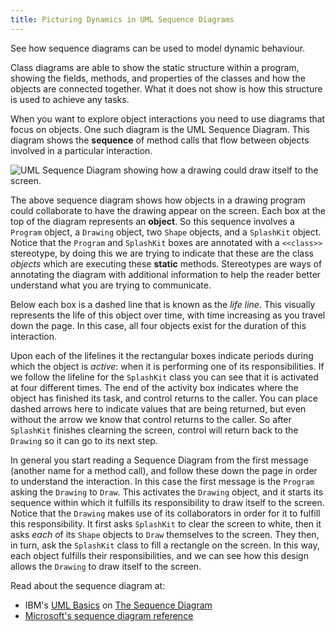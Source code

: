 ```yaml
---
title: Picturing Dynamics in UML Sequence Diagrams
---
```


See how sequence diagrams can be used to model dynamic behaviour.

Class diagrams are able to show the static structure within a program, showing the fields, methods, and properties of the classes and how the objects are connected together. What it does not show is how this structure is used to achieve any tasks.

When you want to explore object interactions you need to use diagrams that focus on objects. One such diagram is the UML Sequence Diagram. This diagram shows the **sequence** of method calls that flow between objects involved in a particular interaction.

![UML Sequence Diagram showing how a drawing could draw itself to the screen.](./images/DrawingSequence.png)

The above sequence diagram shows how objects in a drawing program could collaborate to have the drawing appear on the screen. Each box at the top of the diagram represents an **object**. So this sequence involves a `Program` object, a `Drawing` object, two `Shape` objects, and a `SplashKit` object. Notice that the `Program` and `SplashKit` boxes are annotated with a `<<class>>` stereotype, by doing this we are trying to indicate that these are the class _objects_ which are executing these **static** methods. Stereotypes are ways of annotating the diagram with additional information to help the reader better understand what you are trying to communicate.

Below each box is a dashed line that is known as the _life line_. This visually represents the life of this object over time, with time increasing as you travel down the page. In this case, all four objects exist for the duration of this interaction.

Upon each of the lifelines it the rectangular boxes indicate periods during which the object is _active_: when it is performing one of its responsibilities. If we follow the lifeline for the `SplashKit` class you can see that it is activated at four different times. The end of the activity box indicates where the object has finished its task, and control returns to the caller. You can place dashed arrows here to indicate values that are being returned, but even without the arrow we know that control returns to the caller. So after `SplashKit` finishes clearning the screen, control will return back to the `Drawing` so it can go to its next step.

In general you start reading a Sequence Diagram from the first message (another name for a method call), and follow these down the page in order to understand the interaction. In this case the first message is the `Program` asking the `Drawing` to `Draw`. This activates the `Drawing` object, and it starts its sequence within which it fulfills its responsibility to draw itself to the screen. Notice that the `Drawing` makes use of its collaborators in order for it to fulfill this responsibility. It first asks `SplashKit` to clear the screen to white, then it asks _each_ of its `Shape` objects to `Draw` themselves to the screen. They then, in turn, ask the `SplashKit` class to fill a rectangle on the screen. In this way, each object fulfills their responsibilities, and we can see how this design allows the `Drawing` to draw itself to the screen.

Read about the sequence diagram at:

- IBM's [UML Basics](http://www.ibm.com/developerworks/rational/library/769.html?ca=drs-) on [The Sequence Diagram](http://www.ibm.com/developerworks/rational/library/3101.html)
- [Microsoft's sequence diagram reference](https://msdn.microsoft.com/en-us/library/dd409377.aspx)
